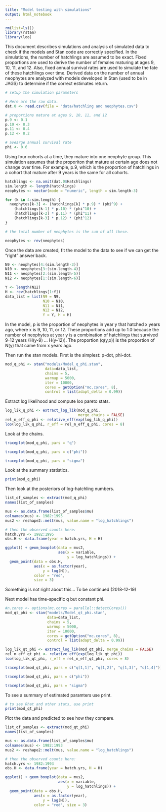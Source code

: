 ```yaml
---
title: "Model testing with simulations"
output: html_notebook
---
```


```r
rm(list=ls())
library(rstan)
library(loo)
```


This document describes simulations and analysis of simulated data to check if the models and Stan code are correctly specified. In the simulations, the number of hatchlings are assumed to be exact. Fixed proportions are used to derive the number of females maturing at ages 9, 10, 11, and 12. Also, fixed annual survival rates are used to simulate the fate of these hatchlings over time. Derived data on the number of annual neophytes are analyzed with models developed in Stan (used to be in JAGS) to determine if the correct estimates return. 

```r
# setup the simulation parameters

# Here are the raw data.
dat.0 <- read.csv(file = "data/hatchling and neophytes.csv")

# proportions mature at ages 9, 10, 11, and 12
p.9 <- 0.1
p.10 <- 0.3
p.11 <- 0.4
p.12 <- 0.2

# avearge annual survival rate 
phi <- 0.6


```

Using four cohorts at a time, they mature into one neophyte group. This simulation assumes that the proporiton that mature at certain age does not change over time. For example, p.9, which is the proportion of hatchlings in a cohort that mature after 9 years is the same for all cohorts. 

```r
hatchlings <- na.omit(dat.0$Hatchlings)
sim.length <- length(hatchlings)
neophytes <- vector(mode = "numeric", length = sim.length-3)

for (k in 4:sim.length) {
  neophytes[k-3] <- (hatchlings[k] * p.9) * (phi^9) + 
    (hatchlings[k-1] * p.10) * (phi^10) + 
    (hatchlings[k-2] * p.11) * (phi^11) + 
    (hatchlings[k-3] * p.12) * (phi^12)
}

# the total number of neophytes is the sum of all these.

neophytes <- rev(neophytes)


```


Once the data are created, fit the model to the data to see if we can get the "right" answer back.

```r
N9 <- neophytes[4:(sim.length-3)]
N10 <- neophytes[3:(sim.length-4)]
N11 <- neophytes[2:(sim.length-5)]
N12 <- neophytes[1:(sim.length-6)]

Y <- length(N12)
H <- rev(hatchlings[1:Y])
data_list = list(N9 = N9, 
                 N10 = N10, 
                 N11 = N11, 
                 N12 = N12,
                 Y = Y, H = H)

```

In the model, p is the proportion of neophytes in year y that hatched x years ago, where x is 9, 10, 11, or 12. These proportions add up to 1.0 because the number of neophytes at year y is a combination of hatchlings that survived 9-12 years (H(y-9) ... H(y-12)). The proportion (q(y,x)) is the proportion of N(y) that came from x years ago. 

Then run the stan models.  First is the simplest: p-dot, phi-dot.
```r
mod_q_phi <- stan("models/Model_q_phi.stan", 
                  data=data_list, 
                  chains = 5, 
                  warmup = 5000,
                  iter = 10000,
                  cores = getOption("mc.cores", 8),
                  control = list(adapt_delta = 0.99))

```

Extract log likelihood and compute loo pareto stats.
```r

log_lik_q_phi <- extract_log_lik(mod_q_phi, 
                                 merge_chains = FALSE)
rel_n_eff_q_phi <- relative_eff(exp(log_lik_q_phi))
loo(log_lik_q_phi, r_eff = rel_n_eff_q_phi, cores = 8)

```


Look at the chains.
```r
traceplot(mod_q_phi, pars = "q")
```

```r
traceplot(mod_q_phi, pars = c("phi"))
```

```r
traceplot(mod_q_phi, pars = "sigma")

```



Look at the summary statistics.
```r
print(mod_q_phi)
```

Then look at the posteriors of log-hatchling numbers.

```r
list_of_samples <- extract(mod_q_phi)
names(list_of_samples)

mus <- as.data.frame(list_of_samples$mu)
colnames(mus) <- 1982:1995
mus2 <- reshape2::melt(mus, value.name = "log_hatchlings")

# then the observed counts here:
hatch.yrs <- 1982:1995
obs.H <- data.frame(year = hatch.yrs, H = H)

ggplot() + geom_boxplot(data = mus2,
                        aes(x = variable, 
                            y = log_hatchlings)) + 
  geom_point(data = obs.H,
             aes(x = as.factor(year), 
                 y = log(H)),
             color = "red", 
             size = 3)

```

Something is not right about this... To be continued (2018-12-19)


Next model has time-specific q but constant phi. 

```r

#n.cores <- options(mc.cores = parallel::detectCores())
mod_qt_phi <- stan("models/Model_qt_phi.stan", 
                   data=data_list, 
                   chains = 5, 
                   warmup = 5000,
                   iter = 10000,
                   cores = getOption("mc.cores", 8),
                   control = list(adapt_delta = 0.99))

log_lik_qt_phi <- extract_log_lik(mod_qt_phi, merge_chains = FALSE)
rel_n_eff_qt_phi <- relative_eff(exp(log_lik_qt_phi))
loo(log_lik_qt_phi, r_eff = rel_n_eff_qt_phi, cores = 8)

```


```r
traceplot(mod_qt_phi, pars = c("q[1,1]", "q[1,2]", "q[1,3]", "q[1,4]"))
```
```r

traceplot(mod_qt_phi, pars = c("phi"))
```

```r
traceplot(mod_qt_phi, pars = "sigma")

```

To see a summary of estimated paramters use print.
```r
# to see Rhat and other stats, use print
print(mod_qt_phi)

```


Plot the data and predicted to see how they compare.

```r
list_of_samples <- extract(mod_qt_phi)
names(list_of_samples)

mus <- as.data.frame(list_of_samples$mu)
colnames(mus) <- 1982:1993
mus2 <- reshape2::melt(mus, value.name = "log_hatchlings")

# then the observed counts here:
hatch.yrs <- 1982:1993
obs.H <- data.frame(year = hatch.yrs, H = H)

ggplot() + geom_boxplot(data = mus2,
                        aes(x = variable, 
                            y = log_hatchlings)) + 
  geom_point(data = obs.H,
             aes(x = as.factor(year), 
                 y = log(H)),
             color = "red", size = 3)


```
